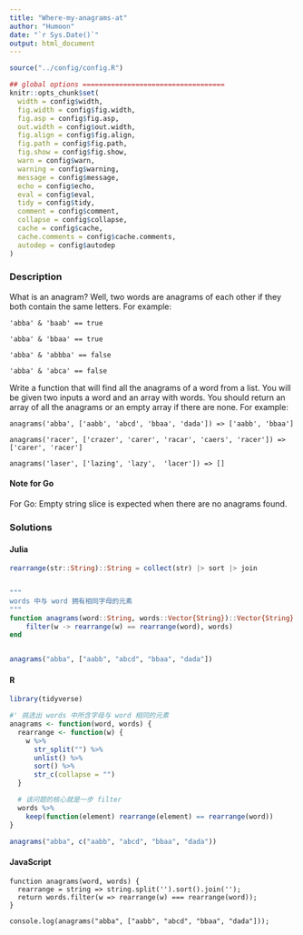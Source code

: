 ```yaml
---
title: "Where-my-anagrams-at"
author: "Humoon"
date: "`r Sys.Date()`"
output: html_document
---
```



```r
source("../config/config.R")

## global options ===================================
knitr::opts_chunk$set(
  width = config$width,
  fig.width = config$fig.width,
  fig.asp = config$fig.asp,
  out.width = config$out.width,
  fig.align = config$fig.align,
  fig.path = config$fig.path,
  fig.show = config$fig.show,
  warn = config$warn,
  warning = config$warning,
  message = config$message,
  echo = config$echo,
  eval = config$eval,
  tidy = config$tidy,
  comment = config$comment,
  collapse = config$collapse,
  cache = config$cache,
  cache.comments = config$cache.comments,
  autodep = config$autodep
)
```

### Description


What is an anagram? Well, two words are anagrams of each other if they both contain the same letters. For example:

```
'abba' & 'baab' == true

'abba' & 'bbaa' == true

'abba' & 'abbba' == false

'abba' & 'abca' == false
```

Write a function that will find all the anagrams of a word from a list. You will be given two inputs a word and an array with words. You should return an array of all the anagrams or an empty array if there are none. For example:

```
anagrams('abba', ['aabb', 'abcd', 'bbaa', 'dada']) => ['aabb', 'bbaa']

anagrams('racer', ['crazer', 'carer', 'racar', 'caers', 'racer']) => ['carer', 'racer']

anagrams('laser', ['lazing', 'lazy',  'lacer']) => []
```

#### Note for Go
For Go: Empty string slice is expected when there are no anagrams found.


### Solutions


#### Julia

```julia


rearrange(str::String)::String = collect(str) |> sort |> join


"""
words 中与 word 拥有相同字母的元素
"""
function anagrams(word::String, words::Vector{String})::Vector{String}
    filter(w -> rearrange(w) == rearrange(word), words)
end


anagrams("abba", ["aabb", "abcd", "bbaa", "dada"])
```

#### R

```r
library(tidyverse)

#' 挑选出 words 中所含字母与 word 相同的元素
anagrams <- function(word, words) {
  rearrange <- function(w) {
    w %>%
      str_split("") %>%
      unlist() %>%
      sort() %>%
      str_c(collapse = "")
  }

  # 该问题的核心就是一步 filter
  words %>%
    keep(function(element) rearrange(element) == rearrange(word))
}

anagrams("abba", c("aabb", "abcd", "bbaa", "dada"))

```

#### JavaScript

```node
function anagrams(word, words) {
  rearrange = string => string.split('').sort().join('');
  return words.filter(w => rearrange(w) === rearrange(word));
}

console.log(anagrams("abba", ["aabb", "abcd", "bbaa", "dada"]));
```
